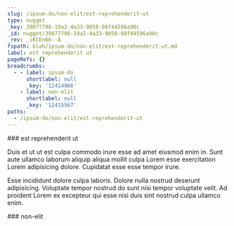 ```yaml
---
slug: /ipsum-do/non-elit/est-reprehenderit-ut
type: nugget
_key: 39077798-19a2-4a33-9058-08f44596a90c
_id: nugget/39077798-19a2-4a33-9058-08f44596a90c
_rev: _iKCEn66--A
fspath: blah/ipsum-do/non-elit/est-reprehenderit-ut.md
label: est reprehenderit ut
pageRefs: {}
breadcrumbs:
  - - label: ipsum-do
      shortlabel: null
      _key: '12414966'
    - label: non-elit
      shortlabel: null
      _key: '12415567'
paths:
  - /ipsum-do/non-elit/est-reprehenderit-ut
---
```


<NuggetArea>
<Nugget slug="/ipsum-do/non-elit/est-reprehenderit-ut" type="nugget" _key="39077798-19a2-4a33-9058-08f44596a90c" _id="nugget/39077798-19a2-4a33-9058-08f44596a90c" _rev="_iKCEn66--A" fspath="blah/ipsum-do/non-elit/est-reprehenderit-ut.md" label="est reprehenderit ut" paths="/ipsum-do/non-elit/est-reprehenderit-ut">
<NuggetBody>
### est reprehenderit ut

Duis et ut ut est culpa commodo irure esse ad amet eiusmod enim in. Sunt aute ullamco laborum aliquip aliqua mollit culpa Lorem esse exercitation Lorem adipisicing dolore. Cupidatat esse esse tempor irure.

Esse incididunt dolore culpa laboris. Dolore nulla nostrud deserunt adipisicing. Voluptate tempor nostrud do sunt nisi tempor voluptate velit. Ad proident Lorem ex excepteur qui esse nisi duis sint nostrud culpa ullamco enim.

</NuggetBody>
<Breadcrumbs>
<Crumbs>
<Crumb _key="12414966" label="ipsum-do" /><Crumb _key="12415567" label="non-elit" />
</Crumbs>
</Breadcrumbs>
</Nugget>

<NuggetsInbound>
</NuggetsInbound>
<NuggetsOutbound>
</NuggetsOutbound>
</NuggetArea>
<PassagesInbound>
<Passage direction="inbound" type="passage" _key="12415567" _id="passage/12415567" _rev="_iKCEn6e--_" label="non-elit" passage="non-elit" fspath="blah/ipsum-do/non-elit" paths="/ipsum-do/non-elit" slug="/ipsum-do/non-elit">
<NuggetBody>
### non-elit

</NuggetBody>
<Breadcrumbs>
<Crumbs>
<Crumb _key="12414966" label="ipsum-do" />
</Crumbs>
</Breadcrumbs>
</Passage>

</PassagesInbound>
<PassagesOutbound>
</PassagesOutbound>